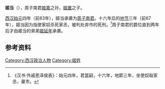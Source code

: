 '''姬当'''（{{bd|？| |前67年| ||catIdx}}），周子南君[[姬嘉|姬嘉]]之孙，[[姬置|姬置]]之子。

[[西汉|西汉]][[始元_(西汉)|始元]]四年（前83年），姬当承袭为[[周子南君|周子南君]]。十六年后的[[地节|地节]]三年（前67年），姬当因为指使家奴杀死家丞，被判处弃市的死刑。<ref>《汉书·外戚恩泽侯表》：始元四年，君當嗣，十六年，地節三年，坐使奴殺家丞，棄市。</ref>周子南君的爵位直到两年后才由姬当的弟弟[[姬延年|姬延年]]承袭。

==参考资料==
{{reflist}}

[[Category:西汉政治人物|Category:西汉政治人物]]
[[Category:姬姓|Category:姬姓]]